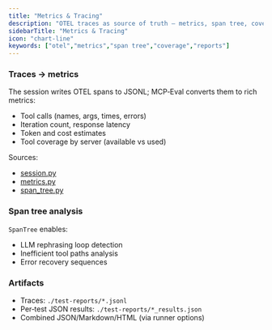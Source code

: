 ```yaml
---
title: "Metrics & Tracing"
description: "OTEL traces as source of truth — metrics, span tree, coverage, and where to find artifacts."
sidebarTitle: "Metrics & Tracing"
icon: "chart-line"
keywords: ["otel","metrics","span tree","coverage","reports"]
---
```


### Traces → metrics

The session writes OTEL spans to JSONL; MCP‑Eval converts them to rich metrics:
- Tool calls (names, args, times, errors)
- Iteration count, response latency
- Token and cost estimates
- Tool coverage by server (available vs used)

Sources:
- [session.py](../src/mcp_eval/session.py)
- [metrics.py](../src/mcp_eval/metrics.py)
- [span_tree.py](../src/mcp_eval/otel/span_tree.py)

### Span tree analysis

`SpanTree` enables:
- LLM rephrasing loop detection
- Inefficient tool paths analysis
- Error recovery sequences

### Artifacts

- Traces: `./test-reports/*.jsonl`
- Per‑test JSON results: `./test-reports/*_results.json`
- Combined JSON/Markdown/HTML (via runner options)

<!-- TODO: Add screenshot snippets of span tree and metrics table (LLM/tool time, token counts). -->


